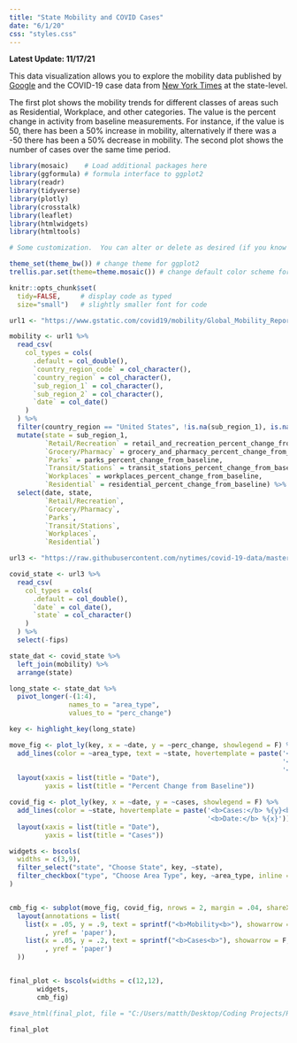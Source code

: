 ```yaml
---
title: "State Mobility and COVID Cases"
date: "6/1/20"
css: "styles.css"
---
```


**Latest Update: 11/17/21**

This data visualization allows you to explore the mobility data published by [Google](https://www.google.com/covid19/mobility/) and the COVID-19 case data from [New York Times](https://github.com/nytimes/covid-19-data) at the state-level.

The first plot shows the mobility trends for different classes of areas such as Residential, Workplace, and other categories. The value is the percent change in activity from baseline measurements. For instance, if the value is 50, there has been a 50% increase in mobility, alternatively if there was a -50 there has been a 50% decrease in mobility. The second plot shows the number of cases over the same time period. 

```r
library(mosaic)    # Load additional packages here 
library(ggformula) # formula interface to ggplot2
library(readr)
library(tidyverse)
library(plotly)
library(crosstalk)
library(leaflet)
library(htmlwidgets)
library(htmltools)

# Some customization.  You can alter or delete as desired (if you know what you are doing).

theme_set(theme_bw()) # change theme for ggplot2
trellis.par.set(theme=theme.mosaic()) # change default color scheme for lattice

knitr::opts_chunk$set(
  tidy=FALSE,     # display code as typed
  size="small")   # slightly smaller font for code
```

```r
url1 <- "https://www.gstatic.com/covid19/mobility/Global_Mobility_Report.csv"

mobility <- url1 %>%
  read_csv(
    col_types = cols(
      .default = col_double(),
      `country_region_code` = col_character(),
      `country_region` = col_character(),
      `sub_region_1` = col_character(),
      `sub_region_2` = col_character(),
      `date` = col_date()
    )
  ) %>%
  filter(country_region == "United States", !is.na(sub_region_1), is.na(sub_region_2)) %>%
  mutate(state = sub_region_1,
         `Retail/Recreation` = retail_and_recreation_percent_change_from_baseline,
         `Grocery/Pharmacy` = grocery_and_pharmacy_percent_change_from_baseline,
         `Parks` = parks_percent_change_from_baseline,
         `Transit/Stations` = transit_stations_percent_change_from_baseline,
         `Workplaces` = workplaces_percent_change_from_baseline,
         `Residential` = residential_percent_change_from_baseline) %>%
  select(date, state, 
         `Retail/Recreation`, 
         `Grocery/Pharmacy`, 
         `Parks`, 
         `Transit/Stations`, 
         `Workplaces`, 
         `Residential`)
```

```r
url3 <- "https://raw.githubusercontent.com/nytimes/covid-19-data/master/us-states.csv"

covid_state <- url3 %>%
  read_csv(
    col_types = cols(
      .default = col_double(),
      `date` = col_date(),
      `state` = col_character()
    )
  ) %>%
  select(-fips)

```

```r
state_dat <- covid_state %>% 
  left_join(mobility) %>% 
  arrange(state)
```

```r
long_state <- state_dat %>%
  pivot_longer(-(1:4),
               names_to = "area_type",
               values_to = "perc_change")

key <- highlight_key(long_state)

move_fig <- plot_ly(key, x = ~date, y = ~perc_change, showlegend = F) %>%
  add_lines(color = ~area_type, text = ~state, hovertemplate = paste('<b>State:</b> %{text}<br>',
                                                                     '<b>% Change:</b> %{y}<br>',
                                                                     '<b>Date:</b> %{x}')) %>%
  layout(xaxis = list(title = "Date"),
         yaxis = list(title = "Percent Change from Baseline"))

covid_fig <- plot_ly(key, x = ~date, y = ~cases, showlegend = F) %>%
  add_lines(color = ~state, hovertemplate = paste('<b>Cases:</b> %{y}<br>',
                                                  '<b>Date:</b> %{x}')) %>%
  layout(xaxis = list(title = "Date"),
         yaxis = list(title = "Cases"))

widgets <- bscols(
  widths = c(3,9),
  filter_select("state", "Choose State", key, ~state),
  filter_checkbox("type", "Choose Area Type", key, ~area_type, inline = T)
)


cmb_fig <- subplot(move_fig, covid_fig, nrows = 2, margin = .04, shareX = T) %>%
  layout(annotations = list(
    list(x = .05, y = .9, text = sprintf("<b>Mobility<b>"), showarrow = F, xref = 'paper'
         , yref = 'paper'),
    list(x = .05, y = .2, text = sprintf("<b>Cases<b>"), showarrow = F, xref = 'paper'
         , yref = 'paper')
  ))


final_plot <- bscols(widths = c(12,12), 
       widgets,
       cmb_fig)

#save_html(final_plot, file = "C:/Users/matth/Desktop/Coding Projects/Rstudio/matthewbbone/covidMobile/covidplot.html")

final_plot
```


